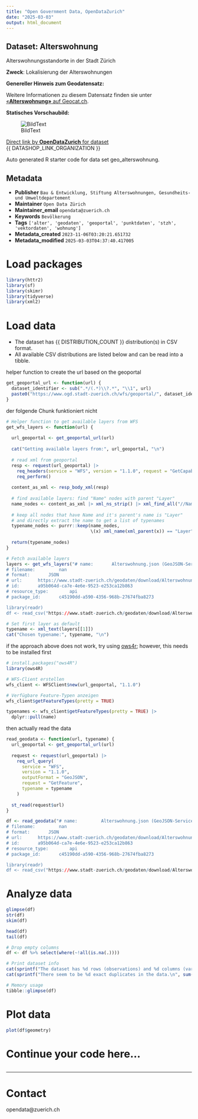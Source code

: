 ```yaml
---
title: "Open Government Data, OpenDataZurich"
date: "2025-03-03"
output: html_document
---
```


## Dataset: Alterswohnung

Alterswohnungsstandorte in der Stadt Zürich

**Zweck**: Lokalisierung der Alterswohnungen

**Genereller Hinweis zum Geodatensatz:**


Weitere Informationen zu diesem Datensatz finden sie unter [«**Alterswohnung»** auf Geocat.ch](https://www.geocat.ch/geonetwork/srv/ger/catalog.search#/metadata/d15fdbc5-6be3-4cda-a95e-6ee7412c3382).				
			   

**Statisches Vorschaubild:**

![BildText](https://www.gis.stadt-zuerich.ch/zueriplan_docs/geocat/d15fdbc5-6be3-4cda-a95e-6ee7412c3382.png)



[Direct link by **OpenDataZurich** for dataset](https://data.stadt-zuerich.ch/dataset/geo_alterswohnung)<br>
{{ DATASHOP_LINK_ORGANIZATION }}

Auto generated R starter code for data set geo_alterswohnung.

## Metadata

- **Publisher** `Bau & Entwicklung, Stiftung Alterswohnungen, Gesundheits- und Umweltdepartement`
- **Maintainer** `Open Data Zürich`
- **Maintainer_email** `opendata@zuerich.ch`
- **Keywords** `Bevölk­erung`
- **Tags** `['alter', 'geodaten', 'geoportal', 'punktdaten', 'stzh', 'vektordaten', 'wohnung']`
- **Metadata_created** `2023-11-06T03:20:21.651732`
- **Metadata_modified** `2025-03-03T04:37:40.417005`


# Load packages

```r
library(httr2)
library(sf)
library(skimr)
library(tidyverse)
library(xml2)
```

# Load data

-   The dataset has {{ DISTRIBUTION_COUNT }} distribution(s) in CSV format.
-   All available CSV distributions are listed below and can be read into a tibble.

helper function to create the url based on the geoportal
```r
get_geoportal_url <- function(url) {
  dataset_identifier <- sub(".*/(.*)\\?.*", "\\1", url)
  paste0("https://www.ogd.stadt-zuerich.ch/wfs/geoportal/", dataset_identifier)
}
```


der folgende Chunk funktioniert nicht
```r
# Helper function to get available layers from WFS
get_wfs_layers <- function(url) {
  
  url_geoportal <- get_geoportal_url(url)
  
  cat("Getting available layers from:", url_geoportal, "\n")
  
  # read xml from geoportal
  resp <- request(url_geoportal) |> 
    req_headers(service = "WFS", version = "1.1.0", request = "GetCapabilities") |> 
    req_perform()
  
  content_as_xml <- resp_body_xml(resp)
  
  # find available layers: find "Name" nodes with parent "Layer"
  name_nodes <- content_as_xml |> xml_ns_strip() |> xml_find_all("//Name")
  
  # keep all nodes that have Name and it's parent's name is "Layer"
  # and directly extract the name to get a list of typenames
  typename_nodes <- purrr::keep(name_nodes,
                                \(x) xml_name(xml_parent(x)) == "Layer")
  
  return(typename_nodes)
}

# Fetch available layers
layers <- get_wfs_layers("# name: 		Alterswohnung.json (GeoJSON-Services)
# filename: 		nan
# format: 		JSON
# url: 		https://www.stadt-zuerich.ch/geodaten/download/Alterswohnung?format=geojson_link
# id: 		a95b064d-ca7e-4e6e-9523-e253ca12b863
# resource_type: 		api
# package_id: 		c45190dd-a590-4356-968b-27674fba8273

library(readr) 
df <- read_csv("https://www.stadt-zuerich.ch/geodaten/download/Alterswohnung?format=geojson_link")")

# Set first layer as default
typename <- xml_text(layers[[1]])
cat("Chosen typename:", typename, "\n")
```

if the approach above does not work, try using [ows4r](https://eblondel.github.io/ows4R/); however, this needs to be installed first
```r
# install.packages("ows4R")
library(ows4R)

# WFS-Client erstellen
wfs_client <- WFSClient$new(url_geoportal, "1.1.0")

# Verfügbare Feature-Typen anzeigen
wfs_client$getFeatureTypes(pretty = TRUE)

typenames <- wfs_client$getFeatureTypes(pretty = TRUE) |> 
  dplyr::pull(name)
```

then actually read the data
```r
read_geodata <- function(url, typename) {
  url_geoportal <- get_geoportal_url(url)
  
  request <- request(url_geoportal) |>
    req_url_query(
      service = "WFS",
      version = "1.1.0",
      outputFormat = "GeoJSON",
      request = "GetFeature",
      typename = typename
    )
  
  st_read(request$url)
}

df <- read_geodata("# name: 		Alterswohnung.json (GeoJSON-Services)
# filename: 		nan
# format: 		JSON
# url: 		https://www.stadt-zuerich.ch/geodaten/download/Alterswohnung?format=geojson_link
# id: 		a95b064d-ca7e-4e6e-9523-e253ca12b863
# resource_type: 		api
# package_id: 		c45190dd-a590-4356-968b-27674fba8273

library(readr) 
df <- read_csv("https://www.stadt-zuerich.ch/geodaten/download/Alterswohnung?format=geojson_link")", typename)
```

# Analyze data

```r

glimpse(df)
str(df)
skim(df)

head(df)
tail(df)

# Drop empty columns
df <- df %>% select(where(~!all(is.na(.))))

# Print dataset info
cat(sprintf("The dataset has %d rows (observations) and %d columns (variables).\n", nrow(df), ncol(df)))
cat(sprintf("There seem to be %d exact duplicates in the data.\n", sum(duplicated(df))))

# Memory usage
tibble::glimpse(df)
```

# Plot data

```r
plot(df$geometry)
```
# Continue your code here...

```r

```

------------------------------------------------------------------------

# Contact

opendata@zuerich.ch

